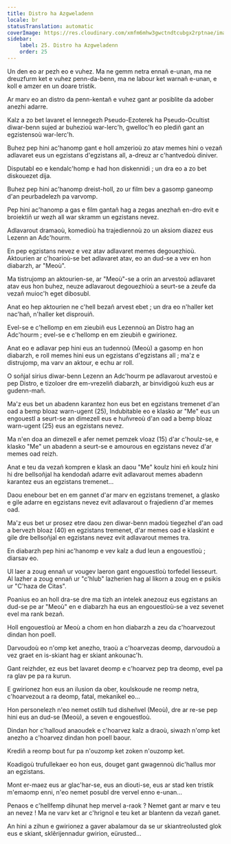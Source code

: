 ```yaml
---
title: Distro ha Azgweladenn
locale: br
statusTranslation: automatic
coverImage: https://res.cloudinary.com/xmfm6mhw3gwctndtcubgx2rptnae/image/upload/v1740468922/small_cover_tratado_de_psicologia_revolucionaria_a4c0dca4e0.webp
sidebar:
    label: 25. Distro ha Azgweladenn
    order: 25
---
```

Un den eo ar pezh eo e vuhez. Ma ne gemm netra ennañ e-unan, ma ne dreuzfurm ket e vuhez penn-da-benn, ma ne labour ket warnañ e-unan, e koll e amzer en un doare tristik.

Ar marv eo an distro da penn-kentañ e vuhez gant ar posiblite da adober anezhi adarre.

Kalz a zo bet lavaret el lennegezh Pseudo-Ezoterek ha Pseudo-Ocultist diwar-benn sujed ar buhezioù war-lerc'h, gwelloc'h eo plediñ gant an egzistensoù war-lerc'h.

Buhez pep hini ac'hanomp gant e holl amzerioù zo atav memes hini o vezañ adlavaret eus un egzistans d'egzistans all, a-dreuz ar c'hantvedoù diniver.

Disputabl eo e kendalc'homp e had hon diskennidi ; un dra eo a zo bet diskouezet dija.

Buhez pep hini ac'hanomp dreist-holl, zo ur film bev a gasomp ganeomp d'an peurbadelezh pa varvomp.

Pep hini ac'hanomp a gas e film gantañ hag a zegas anezhañ en-dro evit e broiektiñ ur wezh all war skramm un egzistans nevez.

Adlavarout dramaoù, komedioù ha trajediennoù zo un aksiom diazez eus Lezenn an Adc'hourm.

En pep egzistans nevez e vez atav adlavaret memes degouezhioù. Aktourien ar c'hoarioù-se bet adlavaret atav, eo an dud-se a vev en hon diabarzh, ar "Meoù".

Ma tistrujomp an aktourien-se, ar "Meoù"-se a orin an arvestoù adlavaret atav eus hon buhez, neuze adlavarout degouezhioù a seurt-se a zeufe da vezañ muioc'h eget dibosubl.

Anat eo hep aktourien ne c'hell bezañ arvest ebet ; un dra eo n'haller ket nac'hañ, n'haller ket disprouiñ.

Evel-se e c'hellomp en em zieubiñ eus Lezennoù an Distro hag an Adc'hourm ; evel-se e c'hellomp en em zieubiñ e gwirionez.

Anat eo e adlavar pep hini eus an tudennoù (Meoù) a gasomp en hon diabarzh, e roll memes hini eus un egzistans d'egzistans all ; ma'z e distrujomp, ma varv an aktour, e echu ar roll.

O soñjal sirius diwar-benn Lezenn an Adc'hourm pe adlavarout arvestoù e pep Distro, e tizoloer dre em-vrezeliñ diabarzh, ar binvidigoù kuzh eus ar gudenn-mañ.

Ma'z eus bet un abadenn karantez hon eus bet en egzistans tremenet d'an oad a bemp bloaz warn-ugent (25), Indubitable eo e klasko ar "Me" eus un engouestl a seurt-se an dimezell eus e huñvreoù d'an oad a bemp bloaz warn-ugent (25) eus an egzistans nevez.

Ma n'en doa an dimezell e afer nemet pemzek vloaz (15) d'ar c'houlz-se, e klasko "Me" un abadenn a seurt-se e amourous en egzistans nevez d'ar memes oad reizh.

Anat e teu da vezañ kompren e klask an daou "Me" koulz hini eñ koulz hini hi dre bellsoñjal ha kendodañ adarre evit adlavarout memes abadenn karantez eus an egzistans tremenet...

Daou enebour bet en em gannet d'ar marv en egzistans tremenet, a glasko e gile adarre en egzistans nevez evit adlavarout o frajedienn d'ar memes oad.

Ma'z eus bet ur prosez etre daou zen diwar-benn madoù tiegezhel d'an oad a bervezh bloaz (40) en egzistans tremenet, d'ar memes oad e klaskint e gile dre bellsoñjal en egzistans nevez evit adlavarout memes tra.

En diabarzh pep hini ac'hanomp e vev kalz a dud leun a engouestloù ; diarsav eo.

Ul laer a zoug ennañ ur vougev laeron gant engouestloù torfedel liesseurt. Al lazher a zoug ennañ ur "c'hlub" lazherien hag al likorn a zoug en e psikis ur "C'haza de Citas".

Poanius eo an holl dra-se dre ma tizh an intelek anezouz eus egzistans an dud-se pe ar "Meoù" en e diabarzh ha eus an engouestloù-se a vez sevenet evel ma rank bezañ.

Holl engouestloù ar Meoù a chom en hon diabarzh a zeu da c'hoarvezout dindan hon poell.

Darvoudoù eo n'omp ket anezho, traoù a c'hoarvezas deomp, darvoudoù a vez graet en is-skiant hag er skiant ankounac'h.

Gant reizhder, ez eus bet lavaret deomp e c'hoarvez pep tra deomp, evel pa ra glav pe pa ra kurun.

E gwirionez hon eus an ilusion da ober, koulskoude ne reomp netra, c'hoarvezout a ra deomp, fatal, mekanikel eo...

Hon personelezh n'eo nemet ostilh tud disheñvel (Meoù), dre ar re-se pep hini eus an dud-se (Meoù), a seven e engouestloù.

Dindan hor c'halloud anaoudek e c'hoarvez kalz a draoù, siwazh n'omp ket anezho a c'hoarvez dindan hon poell baour.

Krediñ a reomp bout fur pa n'ouzomp ket zoken n'ouzomp ket.

Koadigoù trufullekaer eo hon eus, douget gant gwagennoù dic'hallus mor an egzistans.

Mont er-maez eus ar glac'har-se, eus an diouti-se, eus ar stad ken tristik m'emaomp enni, n'eo nemet posubl dre vervel enno e-unan...

Penaos e c'hellfemp dihunat hep mervel a-raok ? Nemet gant ar marv e teu an nevez ! Ma ne varv ket ar c'hrignol e teu ket ar blantenn da vezañ ganet.

An hini a zihun e gwirionez a gaver abalamour da se ur skiantreolusted glok eus e skiant, sklêrijennadur gwirion, eürusted...

